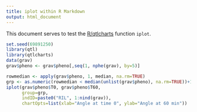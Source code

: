 ```yaml
---
title: iplot within R Markdown
output: html_document
---
```


This document serves to test the
[R/qtlcharts](http://kbroman.org/qtlcharts) function `iplot`.

```r
set.seed(69891250)
library(qtl)
library(qtlcharts)
data(grav)
grav$pheno <- grav$pheno[,seq(1, nphe(grav), by=5)]
```

```r
rowmedian <- apply(grav$pheno, 1, median, na.rm=TRUE)
grp <- as.numeric(rowmedian < median(unlist(grav$pheno), na.rm=TRUE))+1
iplot(grav$pheno$T0, grav$pheno$T60,
      group=grp,
      indID=paste0("RIL", 1:nind(grav)),
      chartOpts=list(xlab="Angle at time 0", ylab="Angle at 60 min"))
```
